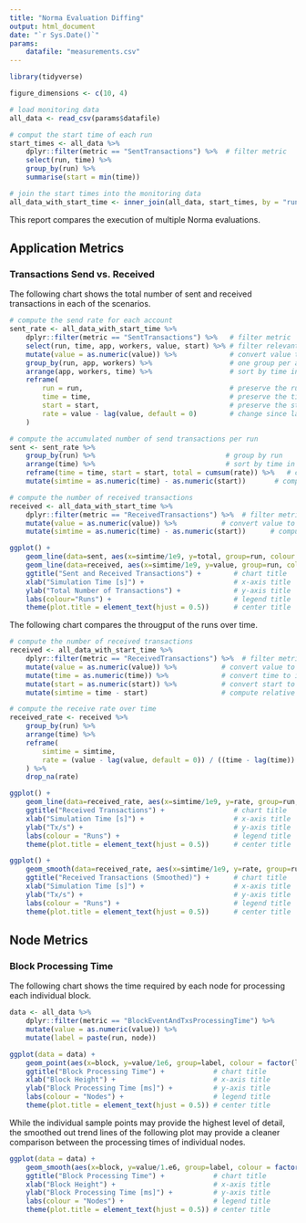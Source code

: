 ```yaml
---
title: "Norma Evaluation Diffing"
output: html_document
date: "`r Sys.Date()`"
params:
    datafile: "measurements.csv"
---
```


```r
library(tidyverse)

figure_dimensions <- c(10, 4)

# load monitoring data
all_data <- read_csv(params$datafile)

# comput the start time of each run
start_times <- all_data %>%
    dplyr::filter(metric == "SentTransactions") %>%  # filter metric
    select(run, time) %>%
    group_by(run) %>%
    summarise(start = min(time))

# join the start times into the monitoring data
all_data_with_start_time <- inner_join(all_data, start_times, by = "run")
```

This report compares the execution of multiple Norma evaluations.

## Application Metrics

### Transactions Send vs. Received

The following chart shows the total number of sent and received transactions in each of the scenarios.

```r
# compute the send rate for each account
sent_rate <- all_data_with_start_time %>%
    dplyr::filter(metric == "SentTransactions") %>%   # filter metric
    select(run, time, app, workers, value, start) %>% # filter relevant columns
    mutate(value = as.numeric(value)) %>%             # convert value to integer
    group_by(run, app, workers) %>%                   # one group per account
    arrange(app, workers, time) %>%                   # sort by time in groups
    reframe(
        run = run,                                    # preserve the run
        time = time,                                  # preserve the time
        start = start,                                # preserve the start time
        rate = value - lag(value, default = 0)        # change since last
    )

# compute the accumulated number of send transactions per run
sent <- sent_rate %>%
    group_by(run) %>%                                # group by run
    arrange(time) %>%                                # sort by time in groups
    reframe(time = time, start = start, total = cumsum(rate)) %>%   # compute prefix sum
    mutate(simtime = as.numeric(time) - as.numeric(start))       # compute relative time

# compute the number of received transactions
received <- all_data_with_start_time %>%
    dplyr::filter(metric == "ReceivedTransactions") %>%  # filter metric
    mutate(value = as.numeric(value)) %>%           # convert value to int
    mutate(simtime = as.numeric(time) - as.numeric(start))      # compute relative time

ggplot() +
    geom_line(data=sent, aes(x=simtime/1e9, y=total, group=run, colour = factor(paste(run, " sent")))) +
    geom_line(data=received, aes(x=simtime/1e9, y=value, group=run, colour = factor(paste(run, " received")))) +
    ggtitle("Sent and Received Transactions") +        # chart title
    xlab("Simulation Time [s]") +                      # x-axis title
    ylab("Total Number of Transactions") +             # y-axis title
    labs(colour="Runs") +                              # legend title
    theme(plot.title = element_text(hjust = 0.5))      # center title
```

The following chart compares the througput of the runs over time.

```r
# compute the number of received transactions
received <- all_data_with_start_time %>%
    dplyr::filter(metric == "ReceivedTransactions") %>%  # filter metric
    mutate(value = as.numeric(value)) %>%           # convert value to int
    mutate(time = as.numeric(time)) %>%             # convert time to int
    mutate(start = as.numeric(start)) %>%           # convert start to int
    mutate(simtime = time - start)                  # compute relative time

# compute the receive rate over time
received_rate <- received %>%
    group_by(run) %>%
    arrange(time) %>%
    reframe(
        simtime = simtime,
        rate = (value - lag(value, default = 0)) / ((time - lag(time)) / 1e9)
    ) %>%
    drop_na(rate)

ggplot() +
    geom_line(data=received_rate, aes(x=simtime/1e9, y=rate, group=run, colour = factor(run))) +
    ggtitle("Received Transactions") +                 # chart title
    xlab("Simulation Time [s]") +                      # x-axis title
    ylab("Tx/s") +                                     # y-axis title
    labs(colour = "Runs") +                            # legend title
    theme(plot.title = element_text(hjust = 0.5))      # center title
```

```r
ggplot() +
    geom_smooth(data=received_rate, aes(x=simtime/1e9, y=rate, group=run, colour = factor(run))) +
    ggtitle("Received Transactions (Smoothed)") +      # chart title
    xlab("Simulation Time [s]") +                      # x-axis title
    ylab("Tx/s") +                                     # y-axis title
    labs(colour = "Runs") +                            # legend title
    theme(plot.title = element_text(hjust = 0.5))      # center title
```

## Node Metrics

### Block Processing Time

The following chart shows the time required by each node for processing each individual block.

```r
data <- all_data %>%
    dplyr::filter(metric == "BlockEventAndTxsProcessingTime") %>%
    mutate(value = as.numeric(value)) %>%
    mutate(label = paste(run, node))

ggplot(data = data) +
    geom_point(aes(x=block, y=value/1e6, group=label, colour = factor(label))) +
    ggtitle("Block Processing Time") +            # chart title
    xlab("Block Height") +                        # x-axis title
    ylab("Block Processing Time [ms]") +          # y-axis title
    labs(colour = "Nodes") +                      # legend title
    theme(plot.title = element_text(hjust = 0.5)) # center title
```

While the individual sample points may provide the highest level of detail, the smoothed out trend lines of the following plot may provide a cleaner comparison between the processing times of individual nodes.

```r
ggplot(data = data) +
    geom_smooth(aes(x=block, y=value/1.e6, group=label, colour = factor(label))) +
    ggtitle("Block Processing Time") +            # chart title
    xlab("Block Height") +                        # x-axis title
    ylab("Block Processing Time [ms]") +          # y-axis title
    labs(colour = "Nodes") +                      # legend title
    theme(plot.title = element_text(hjust = 0.5)) # center title
```
